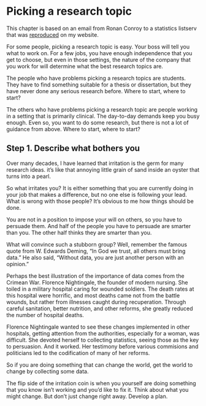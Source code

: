 # Picking a research topic

This chapter is based on an email from Ronan Conroy to a statistics listserv that was [reproduced][ref-conroy-1999] on my website.

[ref-conroy-1999]: http://new.pmean.com/steps-in-developing-research-ideas/

For some people, picking a research topic is easy. Your boss will tell you what to work on. For a few jobs, you have enough independence that you get to choose, but even in those settings, the nature of the company that you work for will determine what the best research topics are.

The people who have problems picking a research topics are students. They have to find something suitable for a thesis or dissertation, but they have never done any serious research before. Where to start, where to start?

The others who have problems picking a research topic are people working in a setting that is primarily clinical. The day-to-day demands keep you busy enough. Even so, you want to do some research, but there is not a lot of guidance from above. Where to start, where to start?

## Step 1. Describe what bothers you

Over many decades, I have learned that irritation is the germ for many research ideas. it's like that annoying little grain of sand inside an oyster that turns into a pearl.

So what irritates you? It is either something that you are currently doing in your job that makes a difference, but no one else is following your lead. What is wrong with those people? It's obvious to me how things should be done.

You are not in a position to impose your will on others, so you have to persuade them. And half of the people you have to persuade are smarter than you. The other half thinks they are smarter than you.

What will convince such a stubborn group? Well, remember the famous quote from W. Edwards Deming, "In God we trust, all others must bring data." He also said, "Without data, you are just another person with an opinion."

Perhaps the best illustration of the importance of data comes from the Crimean War. Florence Nightingale, the founder of modern nursing. She toiled in a military hospital caring for wounded soldiers. The death rates at this hospital were horrific, and most deaths came not from the battle wounds, but rather from illnesses caught during recuperation. Through careful sanitation, better nutrition, and other reforms, she greatly reduced the number of hospital deaths.

Florence Nightingale wanted to see these changes implemented in other hospitals, getting attention from the authorities, especially for a woman, was difficult. She devoted herself to collecting statistics, seeing those as the key to persuasion. And it worked. Her testimony before various commisions and politicians led to the codification of many of her reforms.

So if you are doing something that can change the world, get the world to change by collecting some data.

The flip side of the irritation coin is when you yourself are doing something that you know isn't working and you'd like to fix it. Think about what you might change. But don't just change right away. Develop a plan.

